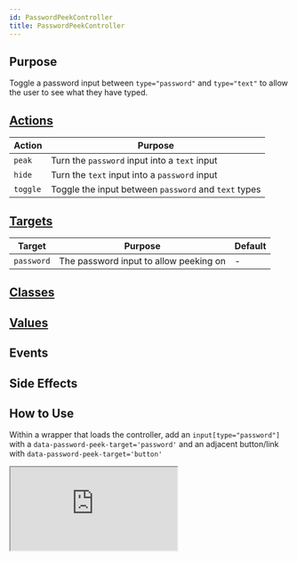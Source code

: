 ```yaml
---
id: PasswordPeekController
title: PasswordPeekController
---
```




## Purpose

Toggle a password input between `type="password"` and `type="text"` to allow the user to see what they have typed.


## [Actions](https://stimulus.hotwire.dev/reference/actions)

| Action | Purpose |
| --- | --- |
| `peak` | Turn the `password` input into a `text` input  |
| `hide` | Turn the `text` input into a `password` input |
| `toggle` | Toggle the input between `password` and `text` types |

## [Targets](https://stimulus.hotwire.dev/reference/targets)

| Target | Purpose | Default |
| --- | --- | --- |
| `password` | The password input to allow peeking on | - |


## [Classes](https://stimulus.hotwire.dev/reference/classes)
<NoClasses/>

## [Values](https://stimulus.hotwire.dev/reference/values)
<NoValues/>

## Events
<NoEvents/>

## Side Effects
<NoSideEffects/>



## How to Use

Within a wrapper that loads the controller, add an `input[type="password"]` with a `data-password-peek-target='password'`
and an adjacent button/link with `data-password-peek-target='button'`


<iframe
  src="https://codesandbox.io/embed/passwordpeekcontroller-mb8g9?fontsize=14&hidenavigation=1&theme=dark"
  style={{width: "100%", height: "500px", border: "0", borderRadius: "4px", overflow: "hidden"}}
  sandbox="allow-forms allow-modals allow-popups allow-presentation allow-same-origin allow-scripts"
/>
